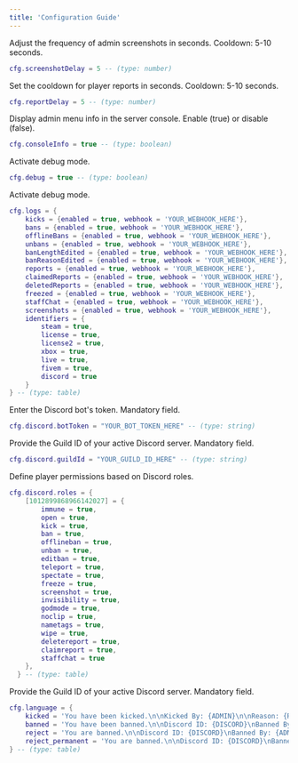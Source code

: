 ```yaml
---
title: 'Configuration Guide'
---
```


Adjust the frequency of admin screenshots in seconds. Cooldown: 5-10 seconds.
```lua cfg.lua
cfg.screenshotDelay = 5 -- (type: number)
```

Set the cooldown for player reports in seconds. Cooldown: 5-10 seconds.
```lua cfg.lua
cfg.reportDelay = 5 -- (type: number)
```

Display admin menu info in the server console. Enable (true) or disable (false).
```lua cfg.lua
cfg.consoleInfo = true -- (type: boolean)
```

Activate debug mode.
```lua cfg.lua
cfg.debug = true -- (type: boolean)
```

Activate debug mode.
```lua cfg.lua
cfg.logs = {
    kicks = {enabled = true, webhook = 'YOUR_WEBHOOK_HERE'},
    bans = {enabled = true, webhook = 'YOUR_WEBHOOK_HERE'},
    offlineBans = {enabled = true, webhook = 'YOUR_WEBHOOK_HERE'},
    unbans = {enabled = true, webhook = 'YOUR_WEBHOOK_HERE'},
    banLengthEdited = {enabled = true, webhook = 'YOUR_WEBHOOK_HERE'},
    banReasonEdited = {enabled = true, webhook = 'YOUR_WEBHOOK_HERE'},
    reports = {enabled = true, webhook = 'YOUR_WEBHOOK_HERE'},
    claimedReports = {enabled = true, webhook = 'YOUR_WEBHOOK_HERE'},
    deletedReports = {enabled = true, webhook = 'YOUR_WEBHOOK_HERE'},
    freezed = {enabled = true, webhook = 'YOUR_WEBHOOK_HERE'},
    staffChat = {enabled = true, webhook = 'YOUR_WEBHOOK_HERE'},
    screenshots = {enabled = true, webhook = 'YOUR_WEBHOOK_HERE'},
    identifiers = {
        steam = true,
        license = true,
        license2 = true,
        xbox = true,
        live = true,
        fivem = true,
        discord = true
    }
} -- (type: table)
```

Enter the Discord bot's token. Mandatory field.
```lua cfg.lua
cfg.discord.botToken = "YOUR_BOT_TOKEN_HERE" -- (type: string)
```

Provide the Guild ID of your active Discord server. Mandatory field.
```lua cfg.lua
cfg.discord.guildId = "YOUR_GUILD_ID_HERE" -- (type: string)
```

Define player permissions based on Discord roles.
```lua cfg.lua
cfg.discord.roles = {
    [1012899868966142027] = {
        immune = true,
        open = true,
        kick = true,
        ban = true,
        offlineban = true,
        unban = true,
        editban = true,
        teleport = true,
        spectate = true,
        freeze = true,
        screenshot = true,
        invisibility = true,
        godmode = true,
        noclip = true,
        nametags = true,
        wipe = true,
        deletereport = true,
        claimreport = true,
        staffchat = true
    },
  } -- (type: table)
```

Provide the Guild ID of your active Discord server. Mandatory field.
```lua cfg.lua
cfg.language = {
    kicked = 'You have been kicked.\n\nKicked By: {ADMIN}\n\nReason: {REASON}\n\nOpen a ticket in our Discord if you feel this was a mistake.\n\nhttps://discord.gg/pinkable',
    banned = 'You have been banned.\n\nDiscord ID: {DISCORD}\nBanned By: {ADMIN}\nExpiration: {EXPIRATION}\n\nReason: {REASON}\n\nOpen a ban appeal ticket in our Discord if you feel this was a mistake.\n\nhttps://discord.gg/pinkable',
    reject = 'You are banned.\n\nDiscord ID: {DISCORD}\nBanned By: {ADMIN}\nExpiration: {EXPIRATION}\n\nReason: {REASON}\n\nOpen a ban appeal ticket in our Discord if you feel this was a mistake.\n\nhttps://discord.gg/pinkable',
    reject_permanent = 'You are banned.\n\nDiscord ID: {DISCORD}\nBanned By: {ADMIN}\nExpiration: Never (Permanent)\n\nReason: %s\n\nOpen a ban appeal ticket in our Discord if you feel this was a mistake.\n\nhttps://discord.gg/pinkable'
} -- (type: table)
```
